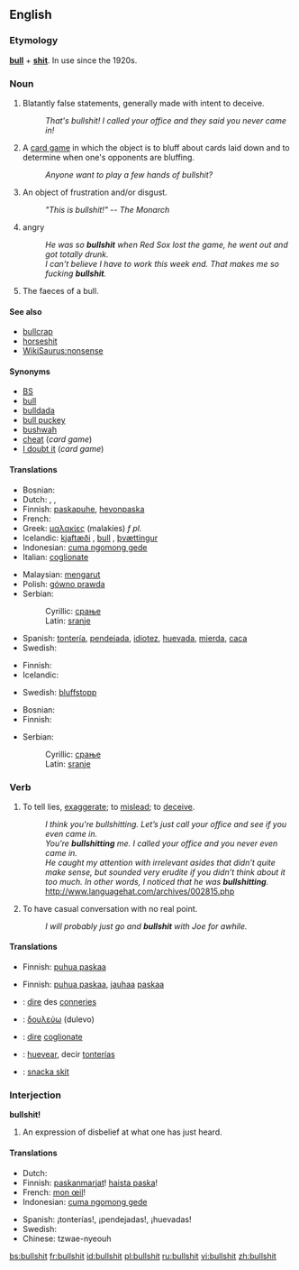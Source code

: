 {{wikipedia}}
==English==

===Etymology===
'''[[bull]]''' + '''[[shit]]'''. In use since the 1920s.

===Noun===
{{en-noun|-}}

# {{vulgar|slang}} Blatantly false statements, generally made with intent to deceive.
#: ''That's bullshit!  I called your office and they said you never came in!''
# {{vulgar|slang}} A [[card game]] in which the object is to bluff about cards laid down and to determine when one's opponents are bluffing.
#: ''Anyone want to play a few hands of bullshit?''
# {{vulgar|slang}} An object of frustration and/or disgust.
#: ''"This is bullshit!" -- The Monarch''
# {{rfv-sense}} {{context|New England}} angry
#:''He was so '''bullshit''' when Red Sox lost the game, he went out and got totally drunk.''
#:''I can't believe I have to work this week end. That makes me so fucking '''bullshit'''.''
# {{literally}} The faeces of a bull.

====See also====
*[[bullcrap]]
*[[horseshit]]
*[[WikiSaurus:nonsense]]

====Synonyms====
*[[BS]]
*[[bull]]
*[[bulldada]]
*[[bull puckey]]
*[[bushwah]]
*[[cheat]] (''card game'')
*[[I doubt it]] (''card game'')

====Translations====
{{trans-top|deceitful statements, etc}}
* Bosnian: {{t-|bs|sranje|n}}
* Dutch: {{t-|nl|gelul}}, {{t-|nl|onzin}}, {{t-|nl|bullshit}}
* Finnish: [[paskapuhe]], [[hevonpaska]]
* French: {{t+|fr|conneries|f|p}}
* Greek: [[μαλακίες]] (malakíes) ''f pl.''
* Icelandic: [[kjaftæði]] {{n}}, [[bull]] {{n}}, [[þvættingur]] {{m}}
* Indonesian: [[cuma ngomong gede]]
* Italian: [[coglionate]] {{f|p}}
{{trans-mid}}
* Malaysian: [[mengarut]]
* Polish: [[gówno prawda]]
* Serbian:
*: Cyrillic: [[срање#Serbian|срање]] {{n}}
*: Latin: [[sranje#Serbian|sranje]] {{n}}
* Spanish: [[tontería]], [[pendejada]], [[idiotez]], [[huevada]], [[mierda]], [[caca]]
* Swedish: {{t-|sv|skitsnack}}
{{trans-bottom}}

{{trans-top|card game}}
* Finnish: {{t|fi|fusku}}
* Icelandic: {{t-|is|lygari|m}}
{{trans-mid}}
* Swedish: [[bluffstopp]]
{{trans-bottom}}

{{trans-top|object of frustration}}
* Bosnian: {{t-|bs|sranje|n}}
* Finnish: {{t+|fi|paska}}
{{trans-mid}}
* Serbian:
*: Cyrillic: [[срање#Serbian|срање]] {{n}}
*: Latin: [[sranje#Serbian|sranje]] {{n}}
{{trans-bottom}}

===Verb===
{{en-verb|bullshits|bullshitting|'''[[bullshitted]]''', ''or sometimes'' '''bullshit''', ''or very rarely'' '''bullshat'''}}

# {{vulgar|slang}} To tell lies, [[exaggerate]]; to [[mislead]]; to [[deceive]].
#: ''I think you're bullshitting.  Let’s just call your office and see if you even came in.''
#: ''You’re '''bullshitting''' me.  I called your office and you never even came in.''
#: ''He caught my attention with irrelevant asides that didn’t quite make sense, but sounded very erudite if you didn’t think about it too much. In other words, I noticed that he was '''bullshitting'''.'' http://www.languagehat.com/archives/002815.php
# {{vulgar|slang}} To have casual conversation with no real point.
#:''I will probably just go and '''bullshit''' with Joe for awhile.''

====Translations====
{{trans-top|to tell lies, exaggerate}}
* Finnish: [[puhua paskaa]]
{{trans-mid}}
{{trans-bottom}}

{{trans-top|to have casual conversation with no real point}}
* Finnish: [[puhua paskaa]], [[jauhaa]] [[paska|paskaa]]
{{trans-mid}}
{{trans-bottom}}

{{checktrans-top}}
*{{ttbc|French}}: [[dire]] des [[conneries]]
*{{ttbc|Greek}}: [[δουλεύω]] (dulevo)
{{checktrans-mid}}
*{{ttbc|Italian}}: [[dire]] [[coglionate]]
*{{ttbc|Spanish}}: [[huevear]], decir [[tontería]]s
*{{ttbc|Swedish}}: [[snacka skit]]
{{checktrans-bottom}}

===Interjection===
'''bullshit!'''

# {{vulgar|slang}} An expression of disbelief at what one has just heard.

====Translations====
{{trans-top|bullshit!}}
* Dutch: {{t-|nl|onzin}}
* Finnish: [[paskanmarjat]]! [[haista paska]]!
* French: [[mon œil]]!
* Indonesian: [[cuma ngomong gede]]
{{trans-mid}}
* Spanish: ¡tonterías!, ¡pendejadas!, ¡huevadas!
* Swedish: {{t+|sv|skit}}
* Chinese: tzwae-nyeouh
{{trans-bottom}}

[[bs:bullshit]]
[[fr:bullshit]]
[[id:bullshit]]
[[pl:bullshit]]
[[ru:bullshit]]
[[vi:bullshit]]
[[zh:bullshit]]